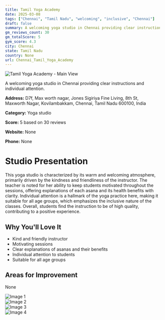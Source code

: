```yaml
---
title: Tamil Yoga Academy
date: 2025-03-08
tags: ["Chennai", "Tamil Nadu", "welcoming", "inclusive", "Chennai"]  
draft: false
summary: A welcoming yoga studio in Chennai providing clear instructions and individual attention.
gm_reviews_count: 30
gm_totalScore: 5
gym_score: 4.3
city: Chennai
state: Tamil Nadu
country: None
url: Chennai_Tamil_Yoga_Academy
---
```


<div className="aspect-[16/9] relative my-8">
  <img 
    src="https://lh5.googleusercontent.com/p/AF1QipPuBa3YwLcQUeIhmaKIKcdsk0iwvOE4NAlgP7uB=w1920-h1080-k-no"
    alt="Tamil Yoga Academy - Main View"
    className="object-cover absolute inset-0 w-full h-full rounded-lg"
  />
</div>

A welcoming yoga studio in Chennai providing clear instructions and individual attention.

**Address:** D7f, Max worth nagar, Jones Sigiriya Fine Living, 8th St, Maxworth Nagar, Kovilambakkam, Chennai, Tamil Nadu 600100, India

**Category:** Yoga studio

**Score:** 5 based on 30 reviews

**Website:** None

**Phone:** None

# Studio Presentation

This yoga studio is characterized by its warm and welcoming atmosphere, primarily driven by the kindness and friendliness of the instructor. The teacher is noted for her ability to keep students motivated throughout the sessions, offering explanations of each asana and its health benefits with clarity. Individual attention is a hallmark of the yoga practice here, making it suitable for all age groups, which emphasizes the inclusive nature of the classes. Overall, students find the instruction to be of high quality, contributing to a positive experience.

## Why You'll Love It

- Kind and friendly instructor
- Motivating sessions
- Clear explanations of asanas and their benefits
- Individual attention to students
- Suitable for all age groups

## Areas for Improvement

None

<div className="grid grid-cols-1 xl:grid-cols-2 gap-4 my-8">
<div className="aspect-[4/3] relative"><img src="https://lh3.googleusercontent.com/p/AF1QipP0oZkf5bNHlj_dbgukRc-lgVqlxnuYo5dYNZor=w1920-h1080-k-no" alt="Image 1" className="object-cover absolute inset-0 w-full h-full rounded-lg" /></div>
<div className="aspect-[4/3] relative"><img src="https://lh5.googleusercontent.com/p/AF1QipNl2_meI39-uZ_rW9FpGil1WF9-YM7V8tI4aDBK=w1920-h1080-k-no" alt="Image 2" className="object-cover absolute inset-0 w-full h-full rounded-lg" /></div>
<div className="aspect-[4/3] relative"><img src="https://lh5.googleusercontent.com/p/AF1QipOSjzSr-j7vgu-VfQIxn_c25F2Mtbyr6JkqYMzM=w1920-h1080-k-no" alt="Image 3" className="object-cover absolute inset-0 w-full h-full rounded-lg" /></div>
<div className="aspect-[4/3] relative"><img src="https://lh5.googleusercontent.com/p/AF1QipMNue6zm3huOXopIctrvgjHNM_twrG-fiehsTff=w1920-h1080-k-no" alt="Image 4" className="object-cover absolute inset-0 w-full h-full rounded-lg" /></div>
</div>